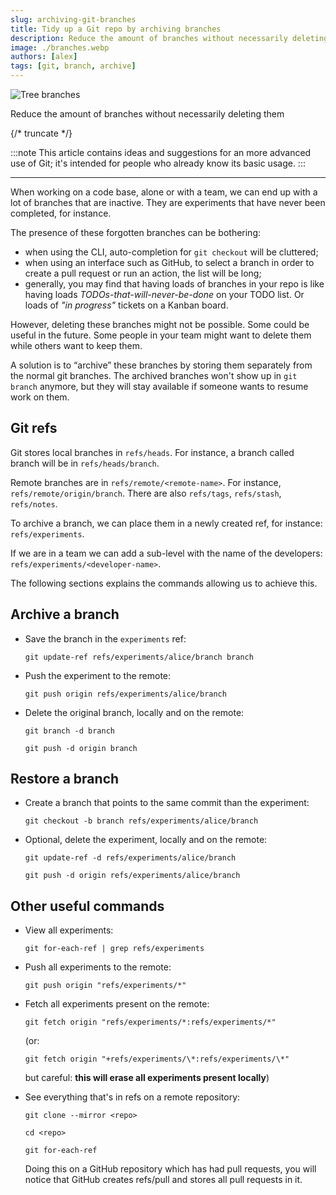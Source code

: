 ```yaml
---
slug: archiving-git-branches
title: Tidy up a Git repo by archiving branches
description: Reduce the amount of branches without necessarily deleting them.
image: ./branches.webp
authors: [alex]
tags: [git, branch, archive]
---
```



<Image src={branches} alt="Tree branches" />

Reduce the amount of branches without necessarily deleting them

{/* truncate */}

:::note
This article contains ideas and suggestions for an more advanced use of Git; it's intended for people who already know its basic usage.
:::

---

When working on a code base, alone or with a team, we can end up with a lot of branches that are inactive. They are experiments that have never been completed, for instance.

The presence of these forgotten branches can be bothering:

- when using the CLI, auto-completion for `git checkout` will be cluttered;
- when using an interface such as GitHub, to select a branch in order to create a pull request or run an action, the list will be long;
- generally, you may find that having loads of branches in your repo is like having loads _TODOs-that-will-never-be-done_ on your TODO list. Or loads of _"in progress"_ tickets on a Kanban board.

However, deleting these branches might not be possible. Some could be useful in the future. Some people in your team might want to delete them while others want to keep them.

A solution is to “archive” these branches by storing them separately from the normal git branches. The archived branches won't show up in `git branch` anymore, but they will stay available if someone wants to resume work on them.

## Git refs

Git stores local branches in `refs/heads`. For instance, a branch called branch will be in `refs/heads/branch`.

Remote branches are in `refs/remote/<remote-name>`. For instance, `refs/remote/origin/branch`. There are also `refs/tags`, `refs/stash`, `refs/notes`.

To archive a branch, we can place them in a newly created ref, for instance: `refs/experiments`.

If we are in a team we can add a sub-level with the name of the developers: `refs/experiments/<developer-name>`.

The following sections explains the commands allowing us to achieve this.

## Archive a branch

- Save the branch in the `experiments` ref:

  `git update-ref refs/experiments/alice/branch branch`

- Push the experiment to the remote:

  `git push origin refs/experiments/alice/branch`

- Delete the original branch, locally and on the remote:

  `git branch -d branch`

  `git push -d origin branch`

## Restore a branch

- Create a branch that points to the same commit than the experiment:

  `git checkout -b branch refs/experiments/alice/branch`

- Optional, delete the experiment, locally and on the remote:

  `git update-ref -d refs/experiments/alice/branch`

  `git push -d origin refs/experiments/alice/branch`

## Other useful commands

- View all experiments:

  `git for-each-ref | grep refs/experiments`

- Push all experiments to the remote:

  `git push origin "refs/experiments/*"`

- Fetch all experiments present on the remote:

  `git fetch origin "refs/experiments/*:refs/experiments/*"`

  (or:

  `git fetch origin "+refs/experiments/\*:refs/experiments/\*"`

  but careful: **this will erase all experiments present locally**)

- See everything that's in refs on a remote repository:

  `git clone --mirror <repo>`

  `cd <repo>`

  `git for-each-ref`

  Doing this on a GitHub repository which has had pull requests, you will notice that GitHub creates refs/pull and stores all pull requests in it.
